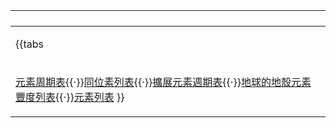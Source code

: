 {| class="navbox collapsible"
!colspan="33"| {{tnavbar-collapsible|{{pad}}[[化學元素|元素]]與[[同位素]]的穩定度|Isotope nav}}<templatestyles src="Isotope_nav/styles.css" />
|-
|
<div class="Isotope_nav" width="100%">
{{tabs
|id={{{tabs count|0}}}
|color=Blau
|bt1=彩色
|bt2=通用色彩
|link1=#彩色
|link2=#通用色彩
|tab1=
{{Isotope nav/PeriodicTable}}
|tab2=
{{Isotope nav/PeriodicTable|classtype=color_universal}}
|sel=1
}}
</div>
|-
|colspan="32"|{{Navbox subgroup|group1=相關項目|list1=
[[化學元素]]{{·}}[[元素周期表]]{{·}}[[同位素列表]]{{·}}[[擴展元素週期表]]{{·}}[[地球的地殼元素豐度列表]]{{·}}[[元素列表]]
}}
|}<noinclude>{{Documentation}}</noinclude>